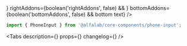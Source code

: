 

<Meta title=' Components/Forms/Inputs/PhoneInput' component={PhoneInput} />

<!-- Canvas -->

<Story name='PhoneInput'>
    <PhoneInput
        block={boolean('block', false)}
        size={select('size', ['s', 'm', 'l', 'xl'], 's')}
        error={text('error', '')}
        hint={text('hint', '')}
        label={text('label', '')}
        value={text('value', '')}
        clearableCountryCode={boolean('clearableCountryCode', true)}
        leftAddons={boolean('leftAddons', false) && <StarMIcon />}
        rightAddons={boolean('rightAddons', false) && <StarMIcon />}
        bottomAddons={boolean('bottomAddons', false) && <span>bottom text</span>}
    />
</Story>

<!-- Docs -->

<ComponentHeader
    name='PhoneInput'
    version={version}
    package='@alfalab/core-components/phone-input'
/>

```jsx
import { PhoneInput } from '@alfalab/core-components/phone-input';
```

<Tabs
    description={<Description />}
    props={<ArgsTable of={PhoneInputTS} />}
    changelog={<Changelog />}
/>
